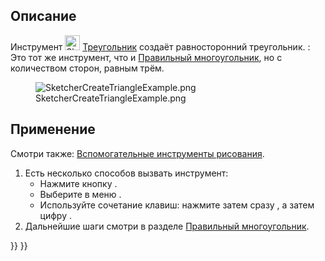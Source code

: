 <languages/>

{{Docnav/ru
|[[Sketcher_CreateOblong/ru|Скруглённый прямоугольник]]
|[[Sketcher_CreateSquare/ru|Квадрат]]
|[[Sketcher_Workbench/ru|Скетчер]]
|IconL=Sketcher_CreateOblong.svg
|IconR=Sketcher_CreateSquare.svg
|IconC=Workbench_Sketcher.svg
}}

{{GuiCommand/ru
|Name=Sketcher CreateTriangle
|Name/ru=Скетчер Треугольник
|MenuLocation=Скетчер → Геометрия эскиза → Создать равносторонний треугольник
|Workbenches=[[Sketcher_Workbench/ru|Скетчер]]
|Shortcut={{KEY|G}} {{KEY|P}} {{KEY|3}}
|Version=0.15
|SeeAlso=[[Sketcher_CreateRegularPolygon/ru|Скетчер Правильный многоугольник]]
}}

<span id="Description"></span>
== Описание ==

Инструмент [[Image:Sketcher_CreateTriangle.svg|24px]] [[Sketcher_CreateTriangle/ru|Треугольник]] создаёт равносторонний треугольник. {{Version/ru|1.0}}: Это тот же инструмент, что и [[Sketcher_CreateRegularPolygon/ru|Правильный многоугольник]], но с количеством сторон, равным трём.

[[Image:SketcherCreateTriangleExample.png‎]]

<span id="Usage"></span>
== Применение ==

Смотри также: [[Sketcher_Workbench/ru#Drawing_aids|Вспомогательные инструменты рисования]].

# Есть несколько способов вызвать инструмент:
#* Нажмите кнопку {{Button|[[Image:Sketcher_CreateTriangle.svg|16px]] [[Sketcher_CreateTriangle/ru|Треугольник]]}}.
#* Выберите в меню {{MenuCommand|Эскиз → Геометрия эскиза → [[Image:Sketcher_CreateTriangle.svg|16px]] Создать равносторонний треугольник}}.
#* Используйте сочетание клавиш: нажмите {{KEY|G}} затем сразу {{KEY|P}}, а затем цифру {{KEY|3}}.
# Дальнейшие шаги смотри в разделе [[Sketcher_CreateRegularPolygon/ru#Usage|Правильный многоугольник]].


{{Docnav/ru
|[[Sketcher_CreateOblong/ru|Скруглённый прямоугольник]]
|[[Sketcher_CreateSquare/ru|Квадрат]]
|[[Sketcher_Workbench/ru|Скетчер]]
|IconL=Sketcher_CreateOblong.svg
|IconR=Sketcher_CreateSquare.svg
|IconC=Workbench_Sketcher.svg
}}

{{Sketcher_Tools_navi{{#translation:}}}}
{{Userdocnavi{{#translation:}}}}